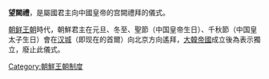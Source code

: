 {{unreferenced|time=2014-11-04T03:11:48+00:00}}
'''望闕禮'''，是屬國君主向中國皇帝的宫闕禮拜的儀式。

[[朝鲜王朝|朝鲜王朝]]時代，朝鮮君主在元旦、冬至、聖節（中国皇帝生日）、千秋節（中国皇太子生日）會在[[汉城|汉城]]（即现在的首爾）向北京方向遙拜，[[大韓帝國|大韓帝國]]成立後為表示獨立，廢止此儀式。

[[Category:朝鮮王朝制度|Category:朝鮮王朝制度]]